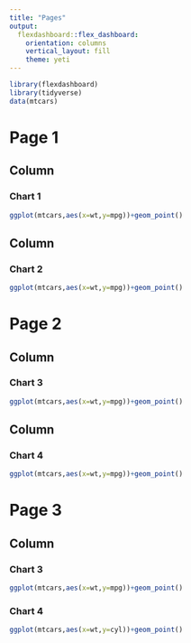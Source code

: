 ```yaml
---
title: "Pages"
output: 
  flexdashboard::flex_dashboard:
    orientation: columns
    vertical_layout: fill
    theme: yeti
---
```


```r
library(flexdashboard)
library(tidyverse)
data(mtcars)
```

Page 1 {data-orientation=columns}
===================================== 

Column {data-width=700}
-------    
### Chart 1
    
```r
ggplot(mtcars,aes(x=wt,y=mpg))+geom_point()
```


Column {data-width=300}
-------       
### Chart 2

```r
ggplot(mtcars,aes(x=wt,y=mpg))+geom_point()
```
   
Page 2 {data-orientation=rows}
=================


Column{data-height=700}
-------
### Chart 3
    
```r
ggplot(mtcars,aes(x=wt,y=mpg))+geom_point()
```

Column{data-height=300}
-------
### Chart 4

```r
ggplot(mtcars,aes(x=wt,y=mpg))+geom_point()
```



Page 3
=================

Column{.tabset}
-------
### Chart 3
    
```r
ggplot(mtcars,aes(x=wt,y=mpg))+geom_point()
```

### Chart 4

```r
ggplot(mtcars,aes(x=wt,y=cyl))+geom_point()
```
